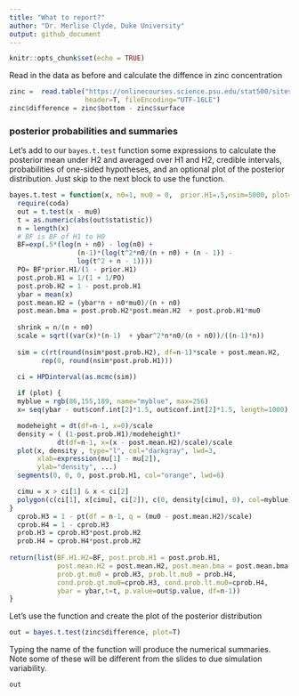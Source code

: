 ```yaml
---
title: "What to report?"
author: "Dr. Merlise Clyde, Duke University"
output: github_document
---
```


```r
knitr::opts_chunk$set(echo = TRUE)
```
Read in the data as before and calculate the diffence in zinc concentration  
```r
zinc =  read.table("https://onlinecourses.science.psu.edu/stat500/sites/onlinecourses.science.psu.edu.stat500/files/data/zinc_conc.txt", 
                   header=T, fileEncoding="UTF-16LE")
zinc$difference = zinc$bottom - zinc$surface
```

### posterior probabilities and summaries ###

Let's add to our `bayes.t.test` function some expressions to  calculate the posterior mean under H2 and averaged over H1 and H2, credible intervals, probabilities of one-sided hypotheses, and an optional plot of the posterior distribution.   Just skip to the next block to use the function.

```r
bayes.t.test = function(x, n0=1, mu0 = 0,  prior.H1=.5,nsim=5000, plot=FALSE,...) {
  require(coda)
  out = t.test(x - mu0)
  t = as.numeric(abs(out$statistic))
  n = length(x)
  # BF is BF of H1 to H0
  BF=exp(.5*(log(n + n0) - log(n0) +
                 (n-1)*(log(t^2*n0/(n + n0) + (n - 1)) -
                 log(t^2 + n - 1))))
  PO= BF*prior.H1/(1 - prior.H1)
  post.prob.H1 = 1/(1 + 1/PO)
  post.prob.H2 = 1 - post.prob.H1
  ybar = mean(x)
  post.mean.H2 = (ybar*n + n0*mu0)/(n + n0)
  post.mean.bma = post.prob.H2*post.mean.H2  + post.prob.H1*mu0
  
  shrink = n/(n + n0)
  scale = sqrt((var(x)*(n-1)  + ybar^2*n*n0/(n + n0))/((n-1)*n))
  
  sim = c(rt(round(nsim*post.prob.H2), df=n-1)*scale + post.mean.H2,  
        rep(0, round(nsim*post.prob.H1)))

  ci = HPDinterval(as.mcmc(sim))
 
  if (plot) {
  myblue = rgb(86,155,189, name="myblue", max=256)
  x= seq(ybar - out$conf.int[2]*1.5, out$conf.int[2]*1.5, length=1000)

  modeheight = dt(df=n-1, x=0)/scale
  density = ( (1-post.prob.H1)/modeheight)*
            dt(df=n-1, x=(x - post.mean.H2)/scale)/scale
  plot(x, density , type="l", col="darkgray", lwd=3, 
       xlab=expression(mu[1] - mu[2]), 
       ylab="density", ...)
  segments(0, 0, 0, post.prob.H1, col="orange", lwd=6)

  cimu = x > ci[1] & x < ci[2]
  polygon(c(ci[1], x[cimu], ci[2]), c(0, density[cimu], 0), col=myblue)
}
  cprob.H3 = 1 - pt(df = n-1, q = (mu0 - post.mean.H2)/scale)
  cprob.H4 = 1 - cprob.H3
  prob.H3 = cprob.H3*post.prob.H2
  prob.H4 = cprob.H4*post.prob.H2
 
return(list(BF.H1.H2=BF, post.prob.H1 = post.prob.H1,
            post.mean.H2 = post.mean.H2, post.mean.bma = post.mean.bma, ci = ci,
            prob.gt.mu0 = prob.H3, prob.lt.mu0 = prob.H4,
            cond.prob.gt.mu0=cprob.H3, cond.prob.lt.mu0=cprob.H4,
            ybar = ybar,t=t, p.value=out$p.value, df=n-1))
}
```

Let's use the function and create the plot of the posterior distribution
```r
out = bayes.t.test(zinc$difference, plot=T)

```

Typing the name of the function will produce the numerical summaries.  Note some of these will be different from the slides to due simulation variability.
```r
out
```

